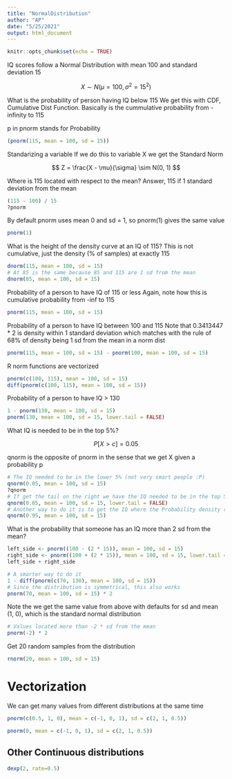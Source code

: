 ```yaml
---
title: "NormalDistribution"
author: "AP"
date: "5/25/2021"
output: html_document
---
```


```r
knitr::opts_chunk$set(echo = TRUE)
```

IQ scores follow a Normal Distribution with mean 100 and standard deviation 15

$$
X \sim N(\mu = 100, \sigma^2 = 15^2)
$$

What is the probability of person having IQ below 115
We get this with CDF, Cumulative Dist Function.
Basically is the cummulative probability from -infinity to 115

p in pnorm stands for Probability

```r
(pnorm(115, mean = 100, sd = 15))
```

Standarizing a variable
If we do this to variable X we get the Standard Norm

$$
Z = \frac{X - \mu}{\sigma} \sim N(0, 1)
$$

Where is 115 located with respect to the mean?
Answer, 115 if 1 standard deviation from the mean


```r
(115 - 100) / 15
?pnorm
```


By default pnorm uses mean 0 and sd = 1, so pnorm(1) gives the same value

```r
pnorm(1)
```

What is the height of the density curve at an IQ of 115?
This is not cumulative, just the density (% of samples) at exactly 115

```r
dnorm(115, mean = 100, sd = 15)
# At 85 is the same because 85 and 115 are 1 sd from the mean
dnorm(85, mean = 100, sd = 15)

```
Probability of a person to have IQ of 115 or less
Again, note how this is cumulative probability from -inf to 115

```r
pnorm(115, mean = 100, sd = 15)
```



Probability of a person to have IQ between 100 and 115
Note that 0.3413447 * 2 is density within 1 standard deviation which matches with
the rule of 68% of density being 1 sd from the mean in a norm dist

```r
pnorm(115, mean = 100, sd = 15) - pnorm(100, mean = 100, sd = 15)
```

R norm functions are vectorized

```r
pnorm(c(100, 115), mean = 100, sd = 15)
diff(pnorm(c(100, 115), mean = 100, sd = 15))
```

Probability of a person to have IQ > 130

```r
1 - pnorm(130, mean = 100, sd = 15)
pnorm(130, mean = 100, sd = 15, lower.tail = FALSE)
```
What IQ is needed to be in the top 5%?

$$
P[X > c] = 0.05
$$

qnorm is the opposite of pnorm in the sense that we get X given a probability p

```r
# The IQ needed to be in the lower 5% (not very smart people :P)
qnorm(0.05, mean = 100, sd = 15)
?qnorm
# If get the tail on the right we have the IQ needed to be in the top 5% (smarter people... so to speak) 
qnorm(0.05, mean = 100, sd = 15, lower.tail = FALSE)
# Another way to do it is to get the IQ where the Probability density reaches 95%
qnorm(0.95, mean = 100, sd = 15)
```

What is the probability that someone has an IQ more than 2 sd from the mean?

```r
left_side <- pnorm((100 - (2 * 15)), mean = 100, sd = 15)
right_side <- pnorm((100 + (2 * 15)), mean = 100, sd = 15, lower.tail = FALSE)
left_side + right_side

# A smarter way to do it
1 - diff(pnorm(c(70, 130), mean = 100, sd = 15))
# Since the distribution is symmetrical, this also works 
pnorm(70, mean = 100, sd = 15) * 2
```

Note the we get the same value from above with defaults for sd and mean (1, 0),
which is the standard normal distribution

```r
# Values located more than -2 * sd from the mean
pnorm(-2) * 2
```

Get 20 random samples from the distribution

```r
rnorm(20, mean = 100, sd = 15)
```

# Vectorization

We can get many values from different distributions at the same time

```r
pnorm(c(0.5, 1, 0), mean = c(-1, 0, 1), sd = c(2, 1, 0.5))

pnorm(0, mean = c(-1, 0, 1), sd = c(2, 1, 0.5))
```

## Other Continuous distributions

```r
dexp(2, rate=0.5)

```









